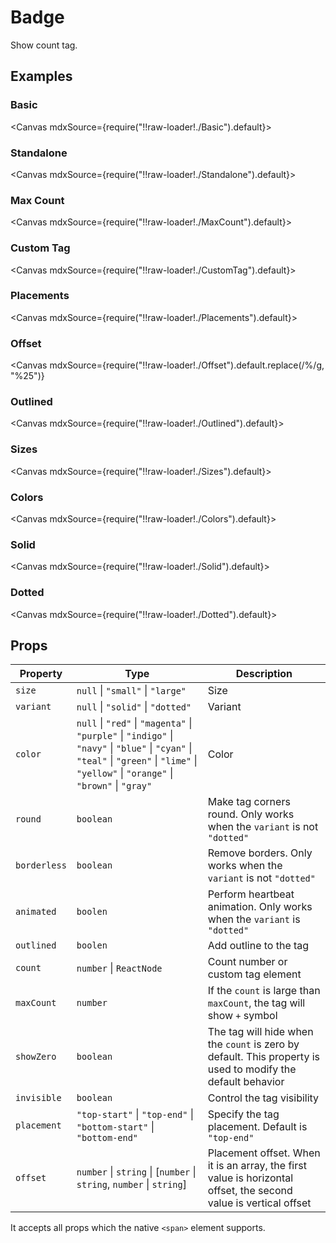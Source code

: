 
<Meta title="Views/Badge" />

# Badge

Show count tag.

## Examples

### Basic

<Canvas mdxSource={require("!!raw-loader!./Basic").default}>
  <Story id="examples-badge--basic" />
</Canvas>

### Standalone

<Canvas mdxSource={require("!!raw-loader!./Standalone").default}>
  <Story id="examples-badge--standalone" />
</Canvas>

### Max Count

<Canvas mdxSource={require("!!raw-loader!./MaxCount").default}>
  <Story id="examples-badge--max-count" />
</Canvas>

### Custom Tag

<Canvas mdxSource={require("!!raw-loader!./CustomTag").default}>
  <Story id="examples-badge--custom-tag" />
</Canvas>

### Placements

<Canvas mdxSource={require("!!raw-loader!./Placements").default}>
  <Story id="examples-badge--placements" />
</Canvas>

### Offset

<Canvas
  mdxSource={require("!!raw-loader!./Offset").default.replace(/\%/g, "%25")}
>
  <Story id="examples-badge--offset" />
</Canvas>

### Outlined

<Canvas mdxSource={require("!!raw-loader!./Outlined").default}>
  <Story id="examples-badge--outlined" />
</Canvas>

### Sizes

<Canvas mdxSource={require("!!raw-loader!./Sizes").default}>
  <Story id="examples-badge--sizes" />
</Canvas>

### Colors

<Canvas mdxSource={require("!!raw-loader!./Colors").default}>
  <Story id="examples-badge--colors" />
</Canvas>

### Solid

<Canvas mdxSource={require("!!raw-loader!./Solid").default}>
  <Story id="examples-badge--solid" />
</Canvas>

### Dotted

<Canvas mdxSource={require("!!raw-loader!./Dotted").default}>
  <Story id="examples-badge--dotted" />
</Canvas>

## Props

| Property     | Type                                                                                                                                                                                       | Description                                                                                                      |
| ------------ | ------------------------------------------------------------------------------------------------------------------------------------------------------------------------------------------ | ---------------------------------------------------------------------------------------------------------------- |
| `size`       | `null` \| `"small"` \| `"large"`                                                                                                                                                           | Size                                                                                                             |
| `variant`    | `null` \| `"solid"` \| `"dotted"`                                                                                                                                                          | Variant                                                                                                          |
| `color`      | `null` \| `"red"` \| `"magenta"` \| `"purple"` \| `"indigo"` \| `"navy"` \| `"blue"` \| `"cyan"` \| `"teal"` \| `"green"` \| `"lime"` \| `"yellow"` \| `"orange"` \| `"brown"` \| `"gray"` | Color                                                                                                            |
| `round`      | `boolean`                                                                                                                                                                                  | Make tag corners round. Only works when the `variant` is not `"dotted"`                                          |
| `borderless` | `boolean`                                                                                                                                                                                  | Remove borders. Only works when the `variant` is not `"dotted"`                                                  |
| `animated`   | `boolen`                                                                                                                                                                                   | Perform heartbeat animation. Only works when the `variant` is `"dotted"`                                         |
| `outlined`   | `boolen`                                                                                                                                                                                   | Add outline to the tag                                                                                           |
| `count`      | `number` \| `ReactNode`                                                                                                                                                                    | Count number or custom tag element                                                                               |
| `maxCount`   | `number`                                                                                                                                                                                   | If the `count` is large than `maxCount`, the tag will show `+` symbol                                            |
| `showZero`   | `boolean`                                                                                                                                                                                  | The tag will hide when the `count` is zero by default. This property is used to modify the default behavior      |
| `invisible`  | `boolean`                                                                                                                                                                                  | Control the tag visibility                                                                                       |
| `placement`  | `"top-start"` \| `"top-end"` \| `"bottom-start"` \| `"bottom-end"`                                                                                                                         | Specify the tag placement. Default is `"top-end"`                                                                |
| `offset`     | `number` \| `string` \| [`number` \| `string`, `number` \| `string`]                                                                                                                       | Placement offset. When it is an array, the first value is horizontal offset, the second value is vertical offset |

It accepts all props which the native `<span>` element supports.
